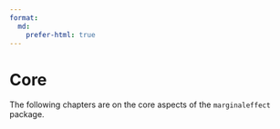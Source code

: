```yaml
---
format:
  md:
    prefer-html: true
---
```

# Core {.unnumbered}


The following chapters are on the core aspects of the `marginaleffect` package.
